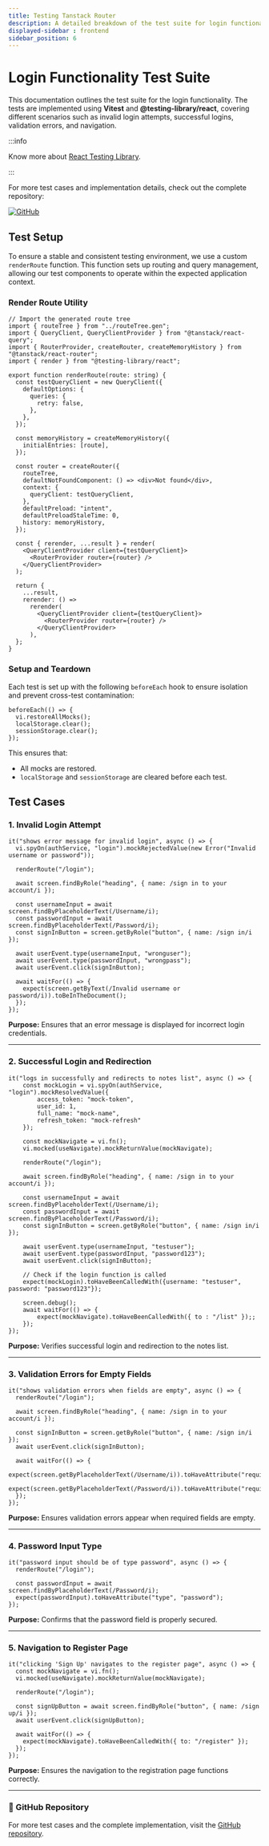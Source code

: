 ```yaml
---
title: Testing Tanstack Router
description: A detailed breakdown of the test suite for login functionality using Vitest and React Testing Library.
displayed-sidebar : frontend
sidebar_position: 6
---
```


# Login Functionality Test Suite

This documentation outlines the test suite for the login functionality. The tests are implemented using **Vitest** and **@testing-library/react**, covering different scenarios such as invalid login attempts, successful logins, validation errors, and navigation.

:::info

Know more about [React Testing Library](/docs/frontend/3.%20React-Testing-Library/general-overview.md).

:::

For more test cases and implementation details, check out the complete repository:

[![GitHub](https://img.shields.io/badge/View%20on-GitHub-blue?logo=github)](https://github.com/tanishq-cloud/Notty)


## Test Setup

To ensure a stable and consistent testing environment, we use a custom `renderRoute` function. This function sets up routing and query management, allowing our test components to operate within the expected application context.

### Render Route Utility

```tsx title="src/test/router-test-wrapper.tsx"
// Import the generated route tree
import { routeTree } from "../routeTree.gen";
import { QueryClient, QueryClientProvider } from "@tanstack/react-query";
import { RouterProvider, createRouter, createMemoryHistory } from "@tanstack/react-router";
import { render } from "@testing-library/react";

export function renderRoute(route: string) {
  const testQueryClient = new QueryClient({
    defaultOptions: {
      queries: {
        retry: false,
      },
    },
  });

  const memoryHistory = createMemoryHistory({
    initialEntries: [route],
  });

  const router = createRouter({
    routeTree,
    defaultNotFoundComponent: () => <div>Not found</div>,
    context: {
      queryClient: testQueryClient,
    },
    defaultPreload: "intent",
    defaultPreloadStaleTime: 0,
    history: memoryHistory,
  });

  const { rerender, ...result } = render(
    <QueryClientProvider client={testQueryClient}>
      <RouterProvider router={router} />
    </QueryClientProvider>
  );

  return {
    ...result,
    rerender: () =>
      rerender(
        <QueryClientProvider client={testQueryClient}>
          <RouterProvider router={router} />
        </QueryClientProvider>
      ),
  };
}
```

### Setup and Teardown

Each test is set up with the following `beforeEach` hook to ensure isolation and prevent cross-test contamination:

```tsx
beforeEach(() => {
  vi.restoreAllMocks();
  localStorage.clear();
  sessionStorage.clear();
});
```

This ensures that:
- All mocks are restored.
- `localStorage` and `sessionStorage` are cleared before each test.

## Test Cases

### 1. Invalid Login Attempt

```tsx
it("shows error message for invalid login", async () => {
  vi.spyOn(authService, "login").mockRejectedValue(new Error("Invalid username or password"));

  renderRoute("/login");

  await screen.findByRole("heading", { name: /sign in to your account/i });
  
  const usernameInput = await screen.findByPlaceholderText(/Username/i);
  const passwordInput = await screen.findByPlaceholderText(/Password/i);
  const signInButton = screen.getByRole("button", { name: /sign in/i });

  await userEvent.type(usernameInput, "wronguser");
  await userEvent.type(passwordInput, "wrongpass");
  await userEvent.click(signInButton);

  await waitFor(() => {
    expect(screen.getByText(/Invalid username or password/i)).toBeInTheDocument();
  });
});
```

**Purpose:** Ensures that an error message is displayed for incorrect login credentials.

---

### 2. Successful Login and Redirection

```tsx
it("logs in successfully and redirects to notes list", async () => {
    const mockLogin = vi.spyOn(authService, "login").mockResolvedValue({
        access_token: "mock-token",
        user_id: 1,
        full_name: "mock-name",
        refresh_token: "mock-refresh"
    });

    const mockNavigate = vi.fn();
    vi.mocked(useNavigate).mockReturnValue(mockNavigate);

    renderRoute("/login");

    await screen.findByRole("heading", { name: /sign in to your account/i });

    const usernameInput = await screen.findByPlaceholderText(/Username/i);
    const passwordInput = await screen.findByPlaceholderText(/Password/i);
    const signInButton = screen.getByRole("button", { name: /sign in/i });

    await userEvent.type(usernameInput, "testuser");
    await userEvent.type(passwordInput, "password123");
    await userEvent.click(signInButton);

    // Check if the login function is called
    expect(mockLogin).toHaveBeenCalledWith({username: "testuser", password: "password123"});

    screen.debug();
    await waitFor(() => {
        expect(mockNavigate).toHaveBeenCalledWith({ to : "/list" });;
    });
});
```

**Purpose:** Verifies successful login and redirection to the notes list.

---

### 3. Validation Errors for Empty Fields

```tsx
it("shows validation errors when fields are empty", async () => {
  renderRoute("/login");

  await screen.findByRole("heading", { name: /sign in to your account/i });

  const signInButton = screen.getByRole("button", { name: /sign in/i });
  await userEvent.click(signInButton);

  await waitFor(() => {
    expect(screen.getByPlaceholderText(/Username/i)).toHaveAttribute("required");
    expect(screen.getByPlaceholderText(/Password/i)).toHaveAttribute("required");
  });
});
```

**Purpose:** Ensures validation errors appear when required fields are empty.

---

### 4. Password Input Type

```tsx
it("password input should be of type password", async () => {
  renderRoute("/login");

  const passwordInput = await screen.findByPlaceholderText(/Password/i);
  expect(passwordInput).toHaveAttribute("type", "password");
});
```

**Purpose:** Confirms that the password field is properly secured.

---

### 5. Navigation to Register Page

```tsx
it("clicking 'Sign Up' navigates to the register page", async () => {
  const mockNavigate = vi.fn();
  vi.mocked(useNavigate).mockReturnValue(mockNavigate);

  renderRoute("/login");

  const signUpButton = await screen.findByRole("button", { name: /sign up/i });
  await userEvent.click(signUpButton);

  await waitFor(() => {
    expect(mockNavigate).toHaveBeenCalledWith({ to: "/register" });
  });
});
```

**Purpose:** Ensures the navigation to the registration page functions correctly.

---

### 📌 GitHub Repository

For more test cases and the complete implementation, visit the [GitHub repository](https://github.com/tanishq-cloud/Notty). 

